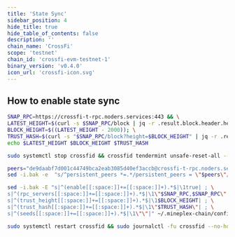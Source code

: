 ```yaml
---
title: 'State Sync'
sidebar_position: 4
hide_title: true
hide_table_of_contents: false
description: ''
chain_name: 'CrossFi'
scope: 'testnet'
chain_id: 'crossfi-evm-testnet-1'
binary_version: 'v0.4.0'
icon_url: 'crossfi-icon.svg'
---
```



<PageTitle
  iconUrl="img/crossfi-icon.svg"
  title="CrossFi State Sync"
  chainId="crossfi-evm-testnet-1"
  version="v0.4.0"
/>

## How to enable state sync

```bash
SNAP_RPC=https://crossfi-t-rpc.noders.services:443 && \
LATEST_HEIGHT=$(curl -s $SNAP_RPC/block | jq -r .result.block.header.height); \
BLOCK_HEIGHT=$((LATEST_HEIGHT - 2000)); \
TRUST_HASH=$(curl -s "$SNAP_RPC/block?height=$BLOCK_HEIGHT" | jq -r .result.block_id.hash) && \
echo $LATEST_HEIGHT $BLOCK_HEIGHT $TRUST_HASH
```

```bash
sudo systemctl stop crossfid && crossfid tendermint unsafe-reset-all --home ~/.mineplex-chain --keep-addr-book
```

```bash
peers="de9daabf7d001c44749bca2eab3085d40ef3accb@crossfi-t-rpc.noders.services:26056"
sed -i.bak -e  "s/^persistent_peers *=.*/persistent_peers = \"$peers\"/" ~/.mineplex-chain/config/config.toml
```

```bash
sed -i.bak -E "s|^(enable[[:space:]]+=[[:space:]]+).*$|\1true| ; \
s|^(rpc_servers[[:space:]]+=[[:space:]]+).*$|\1\"$SNAP_RPC,$SNAP_RPC\"| ; \
s|^(trust_height[[:space:]]+=[[:space:]]+).*$|\1$BLOCK_HEIGHT| ; \
s|^(trust_hash[[:space:]]+=[[:space:]]+).*$|\1\"$TRUST_HASH\"| ; \
s|^(seeds[[:space:]]+=[[:space:]]+).*$|\1\"\"|" ~/.mineplex-chain/config/config.toml
```

```bash
sudo systemctl restart crossfid && sudo journalctl -fu crossfid --no-hostname -o cat
```
